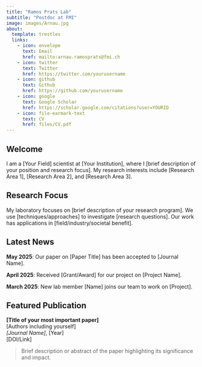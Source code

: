 ```yaml
---
title: "Ramos Prats Lab"
subtitle: "Postdoc at FMI"
image: images/Arnau.jpg
about:
  template: trestles
  links:
    - icon: envelope
      text: Email
      href: mailto:arnau.ramosprats@fmi.ch
    - icon: twitter
      text: Twitter
      href: https://twitter.com/yourusername
    - icon: github
      text: Github
      href: https://github.com/yourusername
    - icon: google
      text: Google Scholar
      href: https://scholar.google.com/citations?user=YOURID
    - icon: file-earmark-text
      text: CV
      href: files/CV.pdf
---
```


## Welcome

I am a [Your Field] scientist at [Your Institution], where I [brief description of your position and research focus]. My research interests include [Research Area 1], [Research Area 2], and [Research Area 3].

## Research Focus

My laboratory focuses on [brief description of your research program]. We use [techniques/approaches] to investigate [research questions]. Our work has applications in [field/industry/societal benefit].

## Latest News

::: {.callout-note appearance="simple"}
**May 2025**: Our paper on [Paper Title] has been accepted to [Journal Name].

**April 2025**: Received [Grant/Award] for our project on [Project Name].

**March 2025**: New lab member [Name] joins our team to work on [Project].
:::

## Featured Publication

**[Title of your most important paper]**  
[Authors including yourself]  
*[Journal Name]*, [Year]  
[DOI/Link]

> Brief description or abstract of the paper highlighting its significance and impact.
